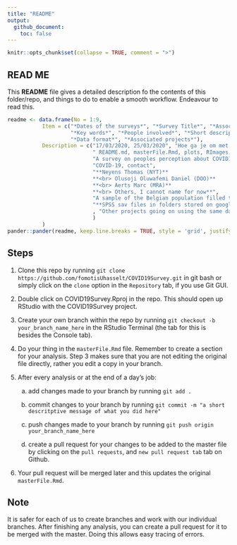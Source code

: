 ```yaml
---
title: "README"
output: 
  github_document:
    toc: false
---
```


```r
knitr::opts_chunk$set(collapse = TRUE, comment = ">")
```

##  READ ME

This **README** file gives a detailed description fo the contents of this folder/repo, and things to do to enable a smooth workflow. Endeavour to read this.

```r

readme <- data.frame(No = 1:9, 
           Item = c("*Dates of the surveys*", "*Survey Title*", "*Associated files*", "*Summary*",
                    "*Key words*", "*People involved*", "*Short description of survey design*", 
                    "*Data format*", "*Associated projects*"), 
           Description = c("17/03/2020, 25/03/2020", "Hoe ga je om met coronoa?", 
                           " README.md, masterFile.Rmd, plots, RImages, RScripts", 
                           "A survey on peoples perception about COVID19", 
                           "COVID-19, contact",
                           "**Neyens Thomas (NYT)**
                           **<br> Olusoji Oluwafemi Daniel (DOO)** 
                           **<br> Aerts Marc (MRA)**
                           **<br> Others, I cannot name for now**", 
                           "A sample of the Belgian population filled the survey via Facebook", 
                           "**SPSS sav files in folders stored on google drive**"
                           , "Other projects going on using the same data"
                           )
           )
pander::pander(readme, keep.line.breaks = TRUE, style = 'grid', justify = 'left')
```

## Steps

1. Clone this repo by running `git clone https://github.com/fomotisUhasselt/COVID19Survey.git` in git bash or simply click on the `clone` option in the `Repository` tab, if you use Git GUI.

2. Double click on COVID19Survey.Rproj in the repo. This should open up RStudio with the COVID19Survey project.

3. Create your own branch within the repo by running `git checkout -b your_branch_name_here` in the RStudio Terminal (the tab for this is besides the Console tab).

4. Do your thing in the `masterFile.Rmd` file. Remember to create a section for your analysis. Step 3 makes sure that you are not editing the original file directly, rather you edit a copy in your branch.

4. After every analysis or at the end of a day's job:

    a. add changes made to your branch by running `git add .` 

    b. commit changes to your branch by running `git commit -m "a short descritptive message of what you did here"`
  
    c. push changes made to your branch by running `git push origin your_branch_name_here`
  
    d. create a pull request for your changes to be added to the master file by clicking on the `pull requests`, and `new pull request tab` tab on Github.

5. Your pull request will be merged later and this updates the original `masterFile.Rmd`.  

## Note

It is safer for each of us to create branches and work with our individual branches. After finishing any analysis, you can create a pull request for it to be merged with the master. Doing this allows easy tracing of errors.





